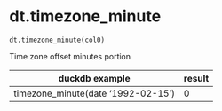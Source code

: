 # dt.timezone_minute { #duckops.dt.timezone_minute }

`dt.timezone_minute(col0)`

Time zone offset minutes portion

| duckdb example | result |
| -------------- | ------ |
| timezone_minute(date '1992-02-15') | 0 |
